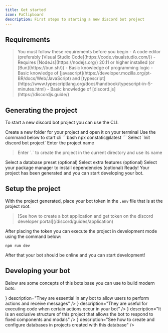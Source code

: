 ```yaml
---
title: Get started
icon: FaClipboard
description: First steps to starting a new discord bot project
---
```


## Requirements

<Blockquote color="warn" icon={icons.warn}>
You must follow these requirements before you begin
  - A code editor (preferably [Visual Studio Code](https://code.visualstudio.com/))
  - Requires [NodeJs](https://nodejs.org/) 20.11 or higher installed (or [Bun](https://bun.sh/))
  - Basic knowledge of programming logic
  - Basic knowledge of [javascript](https://developer.mozilla.org/pt-BR/docs/Web/JavaScript) and [typescript](https://www.typescriptlang.org/docs/handbook/typescript-in-5-minutes.html)
  - Basic knowledge of [discord.js](https://discordjs.guide/)
</Blockquote>

## Generating the project

To start a new discord bot project you can use the CLI.

<Steps>
  <Step>
    Create a new folder for your project and open it on your terminal
  </Step>
  <Step>
    Use the command below to start cli
    ```bash
    npx constatic@latest
    ```
  </Step>
  <Step>
    Select `Init discord bot project`
    <ImageZoom src={"/guides/cli/bot-init.svg"} alt="Init discord bot" width="400" height="400" />
  </Step>
  <Step>
    Enter the project name
    <Blockquote title="Tip" color="tip" icon={icons.bulb}>
        Enter `.` to create the project in the current directory and use its name
    </Blockquote>
    <ImageZoom src={"/guides/cli/bot-name.svg"} alt="Bot name" width="400" height="400" />
  </Step>
  <Step>
    Select a database preset (optional)
    <ImageZoom src={"/guides/cli/bot-db.svg"} alt="Bot db" width="400" height="400" />
  </Step>
  <Step>
    Select extra features (optional)
    <ImageZoom src={"/guides/cli/bot-features.svg"} alt="Bot features" width="400" height="400" />
  </Step>
  <Step>
    Select your package manager to install dependencies (optional)
    <ImageZoom src={"/guides/cli/bot-deps.svg"} alt="Bot deps" width="400" height="400" />
  </Step>
  <Step>
    Ready! Your project has been generated and you can start developing your bot.
  </Step>
</Steps>

## Setup the project

With the project generated, place your bot token in the `.env` file that is at the project root.
<Blockquote color="info" icon={icons.info}>
    [See how to create a bot application and get token on the discord developer portal](/discord/guides/application)
</Blockquote>

After placing the token you can execute the project in development mode using the command below:
```
npm run dev
```

After that your bot should be online and you can start development!

## Developing your bot

Below are some concepts of this bots base you can use to build modern bots:

<Cards>
  <Card
    href="/docs/discord/commands"
    title="Commands"
    icon={<icons.HiMiniCommandLine/>}
    description="They are essential in any bot to allow users to perform actions and receive messages"
  />
  <Card
    href="/docs/discord/events"
    title="Events"
    icon={<icons.RiCalendarEventFill/>}
    description="They are useful for executing code when certain actions occur in your bot"
  />
  <Card
    href="/docs/discord/responders"
    title="Responders"
    icon={<icons.BsFillReplyFill/>}
    description="It is an exclusive structure of this project that allows the bot to respond to fixed components and modals"
  />
  <Card
    href="/docs/discord/databases"
    title="Databases"
    icon={<icons.FaDatabase/>}
    description="See how to create and configure databases in projects created with this database"
  />
</Cards>